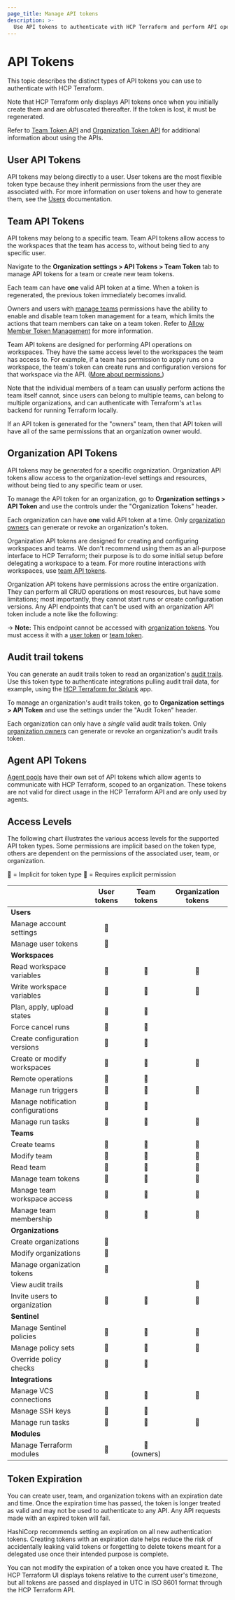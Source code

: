 ```yaml
---
page_title: Manage API tokens
description: >-
  Use API tokens to authenticate with HCP Terraform and perform API operations.
---
```


# API Tokens

This topic describes the distinct types of API tokens you can use to authenticate with HCP Terraform.

Note that HCP Terraform only displays API tokens once when you initially create them and are obfuscated thereafter. If the token is lost, it must be regenerated.

Refer to [Team Token API](/terraform/cloud-docs/api-docs/team-tokens) and [Organization Token API](/terraform/cloud-docs/api-docs/organization-tokens) for additional information about using the APIs.

## User API Tokens

API tokens may belong directly to a user. User tokens are the most flexible token type because they inherit permissions from the user they are associated with. For more information on user tokens and how to generate them, see the [Users](/terraform/cloud-docs/users-teams-organizations/users#api-tokens) documentation.

## Team API Tokens

API tokens may belong to a specific team. Team API tokens allow access to the workspaces that the team has access to, without being tied to any specific user.

Navigate to the **Organization settings > API Tokens > Team Token** tab to manage API tokens for a team or create new team tokens.

Each team can have **one** valid API token at a time. When a token is regenerated, the previous token immediately becomes invalid.

Owners and users with [manage teams](/terraform/cloud-docs/users-teams-organizations/permissions#manage-teams) permissions have the ability to enable and disable team token management for a team, which limits the actions that team members can take on a team token. Refer to [Allow Member Token Management](/terraform/cloud-docs/users-teams-organizations/permissions#allow-member-token-management) for more information.

Team API tokens are designed for performing API operations on workspaces. They have the same access level to the workspaces the team has access to. For example, if a team has permission to apply runs on a workspace, the team's token can create runs and configuration versions for that workspace via the API. ([More about permissions.](/terraform/cloud-docs/users-teams-organizations/permissions))

[permissions-citation]: #intentionally-unused---keep-for-maintainers

Note that the individual members of a team can usually perform actions the team itself cannot, since users can belong to multiple teams, can belong to multiple organizations, and can authenticate with Terraform's `atlas` backend for running Terraform locally.

If an API token is generated for the "owners" team, then that API token will have all of the same permissions that an organization owner would.

## Organization API Tokens

API tokens may be generated for a specific organization. Organization API tokens allow access to the organization-level settings and resources, without being tied to any specific team or user.

To manage the API token for an organization, go to **Organization settings > API Token** and use the controls under the "Organization Tokens" header.

Each organization can have **one** valid API token at a time. Only [organization owners](/terraform/cloud-docs/users-teams-organizations/teams#the-owners-team) can generate or revoke an organization's token.

[permissions-citation]: #intentionally-unused---keep-for-maintainers

Organization API tokens are designed for creating and configuring workspaces and teams. We don't recommend using them as an all-purpose interface to HCP Terraform; their purpose is to do some initial setup before delegating a workspace to a team. For more routine interactions with workspaces, use [team API tokens](#team-api-tokens).

Organization API tokens have permissions across the entire organization. They can perform all CRUD operations on most resources, but have some limitations; most importantly, they cannot start runs or create configuration versions. Any API endpoints that can't be used with an organization API token include a note like the following:

-> **Note:** This endpoint cannot be accessed with [organization tokens](#organization-api-tokens). You must access it with a [user token](/terraform/cloud-docs/users-teams-organizations/users#api-tokens) or [team token](#team-api-tokens).

<!-- BEGIN: TFC:only -->

## Audit trail tokens

You can generate an audit trails token to read an organization's [audit trails](/terraform/cloud-docs/api-docs/audit-trails). Use this token type to authenticate integrations pulling audit trail data, for example, using the [HCP Terraform for Splunk](/terraform/cloud-docs/integrations/splunk) app.

To manage an organization's audit trails token, go to **Organization settings > API Token** and use the settings under the "Audit Token" header.

Each organization can only have a _single_ valid audit trails token. Only [organization owners](/terraform/cloud-docs/users-teams-organizations/teams#the-owners-team) can generate or revoke an organization's audit trails token.

[permissions-citation]: #intentionally-unused---keep-for-maintainers

<!-- END: TFC:only -->

## Agent API Tokens

[Agent pools](/terraform/cloud-docs/agents) have their own set of API tokens which allow agents to communicate with HCP Terraform, scoped to an organization. These tokens are not valid for direct usage in the HCP Terraform API and are only used by agents.

## Access Levels

The following chart illustrates the various access levels for the supported API token types. Some permissions are implicit based on the token type, others are dependent on the permissions of the associated user, team, or organization.

🔵 = Implicit for token type 🔶 = Requires explicit permission

|                                    | User tokens | Team tokens | Organization tokens |
| ---------------------------------- | :---------: | :---------: | :-----------------: |
| **Users**                          |             |             |                     |
| Manage account settings            |      🔵     |             |                     |
| Manage user tokens                 |      🔵     |             |                     |
| **Workspaces**                     |             |             |                     |
| Read workspace variables           |      🔶     |      🔶     |          🔵         |
| Write workspace variables          |      🔶     |      🔶     |          🔵         |
| Plan, apply, upload states         |      🔶     |      🔶     |                     |
| Force cancel runs                  |      🔶     |      🔶     |                     |
| Create configuration versions      |      🔶     |      🔶     |                     |
| Create or modify workspaces        |      🔶     |      🔶     |          🔵         |
| Remote operations                  |      🔶     |      🔶     |                     |
| Manage run triggers                |      🔶     |      🔶     |          🔵         |
| Manage notification configurations |      🔶     |      🔶     |                     |
| Manage run tasks                   |      🔶     |      🔶     |          🔵          |
| **Teams**                          |             |             |                     |
| Create teams                       |      🔶     |      🔶     |          🔵         |
| Modify team                        |      🔶     |      🔶     |          🔵         |
| Read team                          |      🔶     |      🔶     |          🔵         |
| Manage team tokens                 |      🔶     |      🔶     |          🔵         |
| Manage team workspace access       |      🔶     |      🔶     |          🔵         |
| Manage team membership             |      🔶     |      🔶     |          🔵         |
| **Organizations**                  |             |             |                     |
| Create organizations               |      🔵     |             |                     |
| Modify organizations               |      🔶     |             |                     |
| Manage organization tokens         |      🔶     |             |                     |
| View audit trails                  |             |             |          🔵         |
| Invite users to organization       |      🔶     |      🔶     |          🔵         |
| **Sentinel**                       |             |             |                     |
| Manage Sentinel policies           |      🔶     |      🔶     |          🔵         |
| Manage policy sets                 |      🔶     |      🔶     |          🔵         |
| Override policy checks             |      🔶     |      🔶     |                     |
| **Integrations**                   |             |             |                     |
| Manage VCS connections             |      🔶     |      🔶     |          🔵         |
| Manage SSH keys                    |      🔶     |      🔶     |                     |
| Manage run tasks                   |      🔶     |      🔶     |          🔵          |
| **Modules**                        |             |             |                     |
| Manage Terraform modules           |      🔶     | 🔵 (owners) |                     |

## Token Expiration

You can create user, team, and organization tokens with an expiration date and time. Once the expiration time has passed, the token is longer treated as valid and may not be used to authenticate to any API. Any API requests made with an expired token will fail.

HashiCorp recommends setting an expiration on all new authentication tokens. Creating tokens with an expiration date helps reduce the risk of accidentally leaking valid tokens or forgetting to delete tokens meant for a delegated use once their intended purpose is complete.

You can not modify the expiration of a token once you have created it. The HCP Terraform UI displays tokens relative to the current user's timezone, but all tokens are passed and displayed in UTC in ISO 8601 format through the HCP Terraform API.
